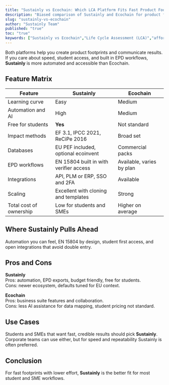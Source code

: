```yaml
---
title: "Sustainly vs Ecochain: Which LCA Platform Fits Fast Product Footprinting and EPDs"
description: "Biased comparison of Sustainly and Ecochain for product footprints, automation, databases, and EN 15804 EPD workflows."
slug: "sustainly-vs-ecochain"
author: "Sustainly Team"
published: "true"
toc: "true"
keywords: ["Sustainly vs Ecochain","Life Cycle Assessment (LCA)","affordable LCA tools","automated tools","regulatory compliance","sustainable business"]
---
```


Both platforms help you create product footprints and communicate results. If you care about speed, student access, and built in EPD workflows, **Sustainly** is more automated and accessible than Ecochain.

## Feature Matrix

| Feature                 | Sustainly                              | Ecochain                  |
| ----------------------- | -------------------------------------- | ------------------------- |
| Learning curve          | Easy                                   | Medium                    |
| Automation and AI       | High                                   | Medium                    |
| Free for students       | **Yes**                                | Not standard              |
| Impact methods          | EF 3.1, IPCC 2021, ReCiPe 2016         | Broad set                 |
| Databases               | EU PEF included, optional ecoinvent    | Commercial packs          |
| EPD workflows           | EN 15804 built in with verifier access | Available, varies by plan |
| Integrations            | API, PLM or ERP, SSO and 2FA           | Available                 |
| Scaling                 | Excellent with cloning and templates   | Strong                    |
| Total cost of ownership | Low for students and SMEs              | Higher on average         |

## Where Sustainly Pulls Ahead

Automation you can feel, EN 15804 by design, student first access, and open integrations that avoid double entry.

## Pros and Cons

**Sustainly**\
Pros: automation, EPD exports, budget friendly, free for students.\
Cons: newer ecosystem, defaults tuned for EU context.

**Ecochain**\
Pros: business suite features and collaboration.\
Cons: less AI assistance for data mapping, student pricing not standard.

## Use Cases

Students and SMEs that want fast, credible results should pick **Sustainly**. Corporate teams can use either, but for speed and repeatability Sustainly is often preferred.

## Conclusion

For fast footprints with lower effort, **Sustainly** is the better fit for most student and SME workflows.